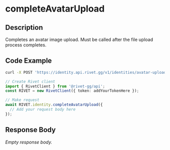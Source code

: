 
# completeAvatarUpload

## Description

Completes an avatar image upload. Must be called after the file upload process completes.


## Code Example

<CodeGroup title='Request' tag='POST' label='https://identity.api.rivet.gg/v1/identities/avatar-upload/{upload_id}/complete'>

```bash {{ title: 'cURL' }}
curl -X POST 'https://identity.api.rivet.gg/v1/identities/avatar-upload/{upload_id}/complete'
```

```ts
// Create Rivet client
import { RivetClient } from '@rivet-gg/api';
const RIVET = new RivetClient({ token: addYourTokenHere });

// Make request
await RIVET.identity.completeAvatarUpload({
  // Add your request body here
});
```

</CodeGroup>


## Response Body

_Empty response body._
